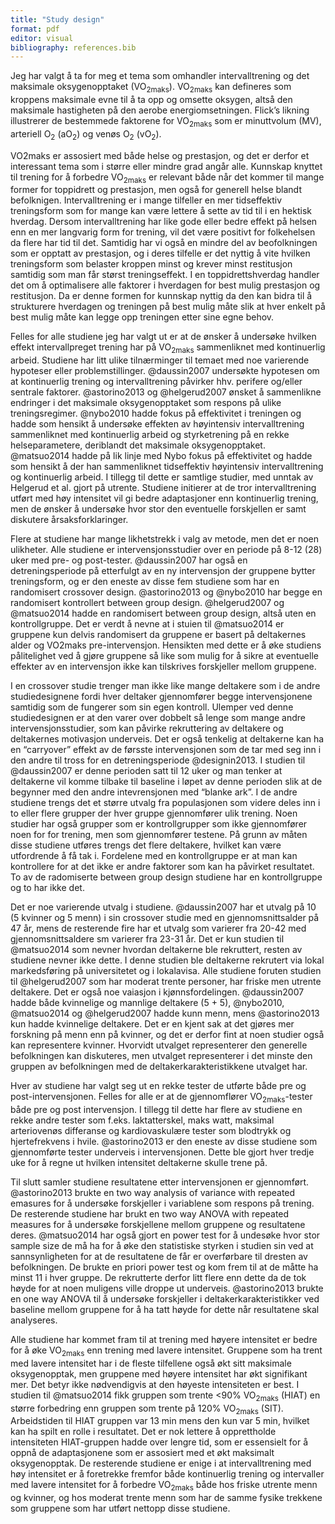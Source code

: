 ```yaml
---
title: "Study design"
format: pdf
editor: visual
bibliography: references.bib
---
```


Jeg har valgt å ta for meg et tema som omhandler intervalltrening og det maksimale oksygenopptaket (VO~2maks~). VO~2maks~ kan defineres som kroppens maksimale evne til å ta opp og omsette oksygen, altså den maksimale hastigheten på den aerobe energiomsetningen. Flick's likning illustrerer de bestemmede faktorene for VO~2maks~ som er minuttvolum (MV), arteriell O~2~ (aO~2~) og venøs O~2~ (vO~2~).

VO2maks er assosiert med både helse og prestasjon, og det er derfor et interessant tema som i større eller mindre grad angår alle. Kunnskap knyttet til trening for å forbedre VO~2maks~ er relevant både når det kommer til mange former for toppidrett og prestasjon, men også for generell helse blandt befolknigen. Intervalltrening er i mange tilfeller en mer tidseffektiv treningsform som for mange kan være lettere å sette av tid til i en hektisk hverdag. Dersom intervalltrening har like gode eller bedre effekt på helsen enn en mer langvarig form for trening, vil det være positivt for folkehelsen da flere har tid til det. Samtidig har vi også en mindre del av beofolkningen som er opptatt av prestasjon, og i deres tilfelle er det nyttig å vite hvilken treningsform som belaster kroppen minst og krever minst restitusjon samtidig som man får størst treningseffekt. I en toppidrettshverdag handler det om å optimalisere alle faktorer i hverdagen for best mulig prestasjon og restitusjon. Da er denne formen for kunnskap nyttig da den kan bidra til å strukturere hverdagen og treningen på best mulig måte slik at hver enkelt på best mulig måte kan legge opp treningen etter sine egne behov.

Felles for alle studiene jeg har valgt ut er at de ønsker å undersøke hvilken effekt intervallpreget trening har på VO~2maks~ sammenliknet med kontinuerlig arbeid. Studiene har litt ulike tilnærminger til temaet med noe varierende hypoteser eller problemstillinger. @daussin2007 undersøkte hypotesen om at kontinuerlig trening og intervalltrening påvirker hhv. perifere og/eller sentrale faktorer. @astorino2013 og @helgerud2007 ønsket å sammenlikne endringer i det maksimale oksygenopptaket som respons på ulike treningsregimer. @nybo2010 hadde fokus på effektivitet i treningen og hadde som hensikt å undersøke effekten av høyintensiv intervalltrening sammenliknet med kontinuerlig arbeid og styrketrening på en rekke helseparametere, deriblandt det maksimale oksygenopptaket. @matsuo2014 hadde på lik linje med Nybo fokus på effektivitet og hadde som hensikt å der han sammenliknet tidseffektiv høyintensiv intervalltrening og kontinuerlig arbeid. I tillegg til dette er samtlige studier, med unntak av Helgerud et al. gjort på utrente. Studiene initierer at de tror intervalltrening utført med høy intensitet vil gi bedre adaptasjoner enn kontinuerlig trening, men de ønsker å undersøke hvor stor den eventuelle forskjellen er samt diskutere årsaksforklaringer.

Flere at studiene har mange likhetstrekk i valg av metode, men det er noen ulikheter. Alle studiene er intervensjonsstudier over en periode på 8-12 (28) uker med pre- og post-tester. @daussin2007 har også en detreningsperiode på etterfulgt av en ny intervensjon der gruppene bytter treningsform, og er den eneste av disse fem studiene som har en randomisert crossover design. @astorino2013 og @nybo2010 har begge en randomisert kontrollert between group design. @helgerud2007 og @matsuo2014 hadde en randomisert between group design, altså uten en kontrollgruppe. Det er verdt å nevne at i stuien til @matsuo2014 er gruppene kun delvis randomisert da gruppene er basert på deltakernes alder og VO2maks pre-intervensjon. Hensikten med dette er å øke studiens pålitelighet ved å gjøre gruppene så like som mulig for å sikre at eventuelle effekter av en intervensjon ikke kan tilskrives forskjeller mellom gruppene.

I en crossover studie trenger man ikke like mange deltakere som i de andre studiedesignene fordi hver deltaker gjennomfører begge intervensjonene samtidig som de fungerer som sin egen kontroll. Ulemper ved denne studiedesignen er at den varer over dobbelt så lenge som mange andre intervensjonsstudier, som kan påvirke rekruttering av deltakere og deltakernes motivasjon underveis. Det er også tenkelig at deltakerne kan ha en "carryover" effekt av de førsste intervensjonen som de tar med seg inn i den andre til tross for en detreningsperiode @designin2013. I studien til @daussin2007 er denne perioden satt til 12 uker og man tenker at deltakerne vil komme tilbake til baseline i løpet av denne perioden slik at de begynner med den andre intevrensjonen med "blanke ark". I de andre studiene trengs det et større utvalg fra populasjonen som videre deles inn i to eller flere grupper der hver gruppe gjennomfører ulik trening. Noen studier har også grupper som er kontrollgrupper som ikke gjennomfører noen for for trening, men som gjennomfører testene. På grunn av måten disse studiene utføres trengs det flere deltakere, hvilket kan være utfordrende å få tak i. Fordelene med en kontrollgruppe er at man kan kontrollere for at det ikke er andre faktorer som kan ha påvirket resultatet. To av de radomiserte between group design studiene har en kontrollgruppe og to har ikke det.

Det er noe varierende utvalg i studiene. @daussin2007 har et utvalg på 10 (5 kvinner og 5 menn) i sin crossover studie med en gjennomsnittsalder på 47 år, mens de resterende fire har et utvalg som varierer fra 20-42 med gjennomsnittsaldere sm varierer fra 23-31 år. Det er kun studien til @matsuo2014 som nevner hvordan deltakerne ble rekruttert, resten av studiene nevner ikke dette. I denne studien ble deltakerne rekrutert via lokal markedsføring på universitetet og i lokalavisa. Alle studiene foruten studien til @helgerud2007 som har moderat trente personer, har friske men utrente deltakere. Det er også noe vaiasjon i kjønnsfordelingen. @daussin2007 hadde både kvinnelige og mannlige deltakere (5 + 5), @nybo2010, @matsuo2014 og @helgerud2007 hadde kunn menn, mens @astorino2013 kun hadde kvinnelige deltakere. Det er en kjent sak at det gjøres mer forskning på menn enn på kvinner, og det er derfor fint at noen studier også kan representere kvinner. Hvorvidt utvalget representerer den generelle befolkningen kan diskuteres, men utvalget representerer i det minste den gruppen av befolkningen med de deltakerkarakteristikkene utvalget har.

Hver av studiene har valgt seg ut en rekke tester de utførte både pre og post-intervensjonen. Felles for alle er at de gjennomflører VO~2maks~-tester både pre og post intervensjon. I tillegg til dette har flere av studiene en rekke andre tester som f.eks. laktatterskel, maks watt, maksimal arteriovenøs differanse og kardiovaskulære tester som blodtrykk og hjertefrekvens i hvile. @astorino2013 er den eneste av disse studiene som gjennomførte tester underveis i intervensjonen. Dette ble gjort hver tredje uke for å regne ut hvilken intensitet deltakerne skulle trene på.

Til slutt samler studiene resultatene etter intervensjonen er gjennomført. @astorino2013 brukte en two way analysis of variance with repeated emasures for å undersøke forskjeller i variablene som respons på trening. De resterende studiene har brukt en two way ANOVA with repeated measures for å undersøke forskjellene mellom gruppene og resultatene deres. @matsuo2014 har også gjort en power test for å undesøke hvor stor sample size de må ha for å øke den statistiske styrken i studien sin ved at sannsynligheten for at de resultatene de får er overførbare til dresten av befolkningen. De brukte en priori power test og kom frem til at de måtte ha minst 11 i hver gruppe. De rekrutterte derfor litt flere enn dette da de tok høyde for at noen muligens ville droppe ut underveis. @astorino2013 brukte en one way ANOVA til å undersøke forskjeller i deltakerkarakteristikker ved baseline mellom gruppene for å ha tatt høyde for dette når resultatene skal analyseres.

Alle studiene har kommet fram til at trening med høyere intensitet er bedre for å øke VO~2maks~ enn trening med lavere intensitet. Gruppene som ha trent med lavere intensitet har i de fleste tilfellene også økt sitt maksimale oksygenopptak, men gruppene med høyere intensitet har økt signifikant mer. Det betyr ikke nødvendigvis at den høyeste intensiteten er best. I studien til @matsuo2014 fikk gruppen som trente \<90% VO~2maks~ (HIAT) en større forbedring enn gruppen som trente på 120% VO~2maks~ (SIT). Arbeidstiden til HIAT gruppen var 13 min mens den kun var 5 min, hvilket kan ha spilt en rolle i resultatet. Det er nok lettere å opprettholde intensiteten HIAT-gruppen hadde over lengre tid, som er essensielt for å oppnå de adaptasjonene som er assosiert med et økt maksimalt oksygenopptak. De resterende studiene er enige i at intervalltrening med høy intensitet er å foretrekke fremfor både kontinuerlig trening og intervaller med lavere intensitet for å forbedre VO~2maks~ både hos friske utrente menn og kvinner, og hos moderat trente menn som har de samme fysike trekkene som gruppene som har utført nettopp disse studiene.
